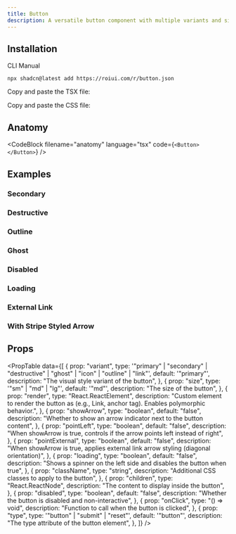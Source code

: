 ```yaml
---
title: Button
description: A versatile button component with multiple variants and sizes.
---
```


<ComponentPreview name="button-demo" />

## Installation

<InstallationTabs>

<InstallationTabsList>
  <InstallationTabsTrigger value="cli">CLI</InstallationTabsTrigger>
  <InstallationTabsTrigger value="manual">Manual</InstallationTabsTrigger>
</InstallationTabsList>

<InstallationTabsContent value="cli">

```package-install
npx shadcn@latest add https://roiui.com/r/button.json
```

</InstallationTabsContent>

<InstallationTabsContent value="manual" data-manual="true">

Copy and paste the TSX file:

<ComponentSource
  src="registry/brook/ui/button/button.tsx"
  title="components/ui/button.tsx"
  collapsible={true}
/>

Copy and paste the CSS file:

<ComponentSource
  src="registry/brook/ui/button/button.module.css"
  title="components/ui/button.module.css"
  language="css"
  collapsible={true}
/>

</InstallationTabsContent>

</InstallationTabs>

## Anatomy

<CodeBlock filename="anatomy" language="tsx" code={`<Button></Button>`} />

## Examples

### Secondary

<ComponentPreview name="button-secondary" />

### Destructive

<ComponentPreview name="button-destructive" />

### Outline

<ComponentPreview name="button-outline" />

### Ghost

<ComponentPreview name="button-ghost" />

### Disabled

<ComponentPreview name="button-disabled" />

### Loading

<ComponentPreview name="button-loading" />

### External Link

<ComponentPreview name="button-external-link" />

### With Stripe Styled Arrow

<ComponentPreview name="button-with-arrow" />

## Props

<PropTable
  data={[
    {
      prop: "variant",
      type: '"primary" | "secondary" | "destructive" | "ghost" | "icon" | "outline" | "link"',
      default: '"primary"',
      description: "The visual style variant of the button",
    },
    {
      prop: "size",
      type: '"sm" | "md" | "lg"',
      default: '"md"',
      description: "The size of the button",
    },
    {
      prop: "render",
      type: "React.ReactElement",
      description:
        "Custom element to render the button as (e.g., Link, anchor tag). Enables polymorphic behavior.",
    },
    {
      prop: "showArrow",
      type: "boolean",
      default: "false",
      description: "Whether to show an arrow indicator next to the button content",
    },
    {
      prop: "pointLeft",
      type: "boolean",
      default: "false",
      description: "When showArrow is true, controls if the arrow points left instead of right",
    },
    {
      prop: "pointExternal",
      type: "boolean",
      default: "false",
      description: "When showArrow is true, applies external link arrow styling (diagonal orientation)",
    },
    {
      prop: "loading",
      type: "boolean",
      default: "false",
      description: "Shows a spinner on the left side and disables the button when true",
    },
    {
      prop: "className",
      type: "string",
      description: "Additional CSS classes to apply to the button",
    },
    {
      prop: "children",
      type: "React.ReactNode",
      description: "The content to display inside the button",
    },
    {
      prop: "disabled",
      type: "boolean",
      default: "false",
      description: "Whether the button is disabled and non-interactive",
    },
    {
      prop: "onClick",
      type: "() => void",
      description: "Function to call when the button is clicked",
    },
    {
      prop: "type",
      type: '"button" | "submit" | "reset"',
      default: '"button"',
      description: "The type attribute of the button element",
    },
  ]}
/>
